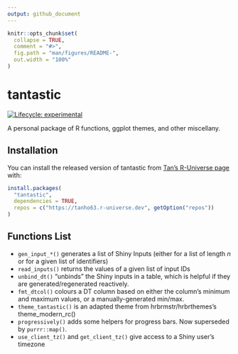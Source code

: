 ```yaml
---
output: github_document
---
```


<!-- README.md is generated from README.Rmd. Please edit that file -->

```r
knitr::opts_chunk$set(
  collapse = TRUE,
  comment = "#>",
  fig.path = "man/figures/README-",
  out.width = "100%"
)
```

# tantastic

<!-- badges: start -->
[![Lifecycle: experimental](https://img.shields.io/badge/lifecycle-experimental-informational?style=flat-square)](https://lifecycle.r-lib.org/articles/stages.html#experimental)
<!-- badges: end -->

A personal package of R functions, ggplot themes, and other miscellany.

## Installation

You can install the released version of tantastic from [Tan's R-Universe page](https://tanho63.r-universe.dev) with:

```r
install.packages(
  "tantastic", 
  dependencies = TRUE, 
  repos = c("https://tanho63.r-universe.dev", getOption("repos"))
)
```

## Functions List

- `gen_input_*()` generates a list of Shiny Inputs (either for a list of length *n* or for a given list of identifiers)
- `read_inputs()` returns the values of a given list of input IDs
- `unbind_dt()` "unbinds" the Shiny inputs in a table, which is helpful if they are generated/regenerated reactively.
- `fmt_dtcol()` colours a DT column based on either the column's minimum and maximum values, or a manually-generated min/max.
- `theme_tantastic()` is an adapted theme from hrbrmstr/hrbrthemes's theme_modern_rc()
- `progressively()` adds some helpers for progress bars. Now superseded by `purrr::map()`.
- `use_client_tz()` and `get_client_tz()` give access to a Shiny user's timezone

